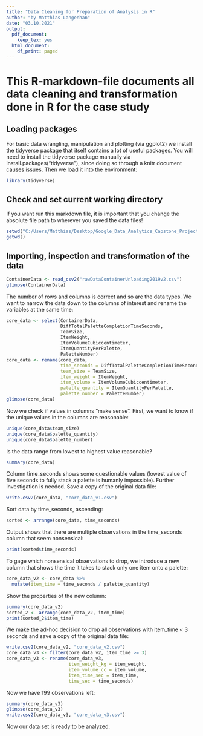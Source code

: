 ---
title: "Data Cleaning for Preparation of Analysis in R"
author: "by Matthias Langenhan"
date: "03.10.2021"
output:
  pdf_document: 
    keep_tex: yes
  html_document:
    df_print: paged
---
# This R-markdown-file documents all data cleaning and transformation done in R for the case study
## Loading packages
For basic data wrangling, manipulation and plotting (via ggplot2) we install the tidyverse package that itself contains a lot of useful packages. You will need to install the tidyverse package manually via install.packages("tidyverse"), since doing so through a knitr document causes issues. 
Then we load it into the environment:
```{r}
library(tidyverse)
```
## Check and set current working directory
If you want run this markdown file, it is important that you change the absolute file path to wherever you saved the data files!
```{r include=FALSE}
setwd("C:/Users/Matthias/Desktop/Google_Data_Analytics_Capstone_Project_Container")
getwd()
```
## Importing, inspection and transformation of the data
```{r message=FALSE, warning=FALSE}
ContainerData <- read_csv2("rawDataContainerUnloading2019v2.csv")
glimpse(ContainerData)
```
The number of rows and columns is correct and so are the data types.
We want to narrow the data down to the columns of interest and rename the variables at the same time:
```{r}
core_data <- select(ContainerData,
                    DiffTotalPaletteCompletionTimeSeconds,
                    TeamSize,
                    ItemWeight,
                    ItemVolumeCubiccentimeter,
                    ItemQuantityPerPalette,
                    PaletteNumber)
core_data <- rename(core_data,
                    time_seconds = DiffTotalPaletteCompletionTimeSeconds,
                    team_size = TeamSize,
                    item_weight = ItemWeight,
                    item_volume = ItemVolumeCubiccentimeter,
                    palette_quantity = ItemQuantityPerPalette,
                    palette_number = PaletteNumber)
glimpse(core_data)
```

Now we check if values in columns "make sense". First, we want to know if the unique values in the columns are reasonable:
```{r}
unique(core_data$team_size)
unique(core_data$palette_quantity)
unique(core_data$palette_number)
```

Is the data range from lowest to highest value reasonable?
```{r}
summary(core_data)
```

Column time_seconds shows some questionable values (lowest value of five seconds to fully stack a palette is humanly impossible). Further investigation is needed.
Save a copy of the original data file:
```{r}
write.csv2(core_data, "core_data_v1.csv")
```
Sort data by time_seconds, ascending:
```{r}
sorted <- arrange(core_data, time_seconds)
```
Output shows that there are multiple observations in the time_seconds column that seem nonsensical:
```{r}
print(sorted$time_seconds)
```

To gage which nonsensical observations to drop, we introduce a new column that shows the time it takes to stack only one item onto a palette:
```{r}
core_data_v2 <- core_data %>%
  mutate(item_time = time_seconds / palette_quantity)
```

Show the properties of the new column:
```{r}
summary(core_data_v2)
sorted_2 <- arrange(core_data_v2, item_time)
print(sorted_2$item_time)
```

We make the ad-hoc decision to drop all observations with item_time < 3 seconds and save a copy of the original data file:
```{r}
write.csv2(core_data_v2, "core_data_v2.csv")
core_data_v3 <- filter(core_data_v2, item_time >= 3)
core_data_v3 <- rename(core_data_v3,
                       item_weight_kg = item_weight,
                       item_volume_cc = item_volume,
                       item_time_sec = item_time,
                       time_sec = time_seconds)
```

Now we have 199 observations left:
```{r}
summary(core_data_v3)
glimpse(core_data_v3)
write.csv2(core_data_v3, "core_data_v3.csv")
```
Now our data set is ready to be analyzed.